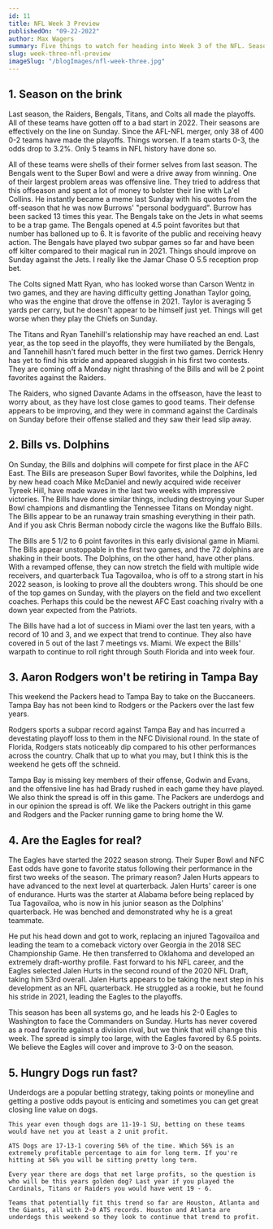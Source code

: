 ```yaml
---
id: 11
title: NFL Week 3 Preview
publishedOn: "09-22-2022"
author: Max Wagers
summary: Five things to watch for heading into Week 3 of the NFL. Season's on the brink, what 0-2 team can crawl out of the hole? Buffalo vs. Miami. Can Rodgers play a good game in the state of Florida? Jalen Hurts takes the next step. Underdog betting strategy.
slug: week-three-nfl-preview
imageSlug: "/blogImages/nfl-week-three.jpg"
---
```


<h2 style={{ backgroundColor: "black", color: "white", padding: "20px" }}>
  1. Season on the brink
</h2>
<div style={{ fontFamily: "monospace", margin: "0 24px" }}>
Last season, the Raiders, Bengals, Titans, and Colts all made the playoffs. All of these teams have gotten off to a bad start in 2022. Their seasons are effectively on the line on Sunday. Since the AFL-NFL merger, only 38 of 400 0-2 teams have made the playoffs. Things worsen. If a team starts 0-3, the odds drop to 3.2%. Only 5 teams in NFL history have done so.

All of these teams were shells of their former selves from last season. The Bengals went to the Super Bowl and were a drive away from winning. One of their largest problem areas was offensive line. They tried to address that this offseason and spent a lot of money to bolster their line with La'el Collins. He instantly became a meme last Sunday with his quotes from the off-season that he was now Burrows' "personal bodyguard". Burrow has been sacked 13 times this year. The Bengals take on the Jets in what seems to be a trap game. The Bengals opened at 4.5 point favorites but that number has balloned up to 6. It is favorite of the public and receiving heavy action. The Bengals have played two subpar games so far and have been off kilter compared to their magical run in 2021. Things should improve on Sunday against the Jets. I really like the Jamar Chase O 5.5 reception prop bet.

The Colts signed Matt Ryan, who has looked worse than Carson Wentz in two games, and they are having difficulty getting Jonathan Taylor going, who was the engine that drove the offense in 2021. Taylor is averaging 5 yards per carry, but he doesn't appear to be himself just yet. Things will get worse when they play the Chiefs on Sunday.

The Titans and Ryan Tanehill's relationship may have reached an end. Last year, as the top seed in the playoffs, they were humiliated by the Bengals, and Tannehill hasn't fared much better in the first two games. Derrick Henry has yet to find his stride and appeared sluggish in his first two contests. They are coming off a Monday night thrashing of the Bills and will be 2 point favorites against the Raiders.

The Raiders, who signed Davante Adams in the offseason, have the least to worry about, as they have lost close games to good teams. Their defense appears to be improving, and they were in command against the Cardinals on Sunday before their offense stalled and they saw their lead slip away.

</div>

<h2 style={{ backgroundColor: "black", color: "white", padding: "20px" }}>
  2. Bills vs. Dolphins
</h2>
<div style={{ fontFamily: "monospace", margin: "0 24px" }}>

On Sunday, the Bills and dolphins will compete for first place in the AFC East. The Bills are preseason Super Bowl favorites, while the Dolphins, led by new head coach Mike McDaniel and newly acquired wide receiver Tyreek Hill, have made waves in the last two weeks with impressive victories. The Bills have done similar things, including destroying your Super Bowl champions and dismantling the Tennessee Titans on Monday night. The Bills appear to be an runaway train smashing everything in their path. And if you ask Chris Berman nobody circle the wagons like the Buffalo Bills.

The Bills are 5 1/2 to 6 point favorites in this early divisional game in Miami. The Bills appear unstoppable in the first two games, and the 72 dolphins are shaking in their boots. The Dolphins, on the other hand, have other plans. With a revamped offense, they can now stretch the field with multiple wide receivers, and quarterback Tua Tagovailoa, who is off to a strong start in his 2022 season, is looking to prove all the doubters wrong. This should be one of the top games on Sunday, with the players on the field and two excellent coaches. Perhaps this could be the newest AFC East coaching rivalry with a down year expected from the Patriots.

The Bills have had a lot of success in Miami over the last ten years, with a record of 10 and 3, and we expect that trend to continue. They also have covered in 5 out of the last 7 meetings vs. Miami. We expect the Bills' warpath to continue to roll right through South Florida and into week four.

</div>

<h2 style={{ backgroundColor: "black", color: "white", padding: "20px" }}>
  3. Aaron Rodgers won't be retiring in Tampa Bay
</h2>
<div style={{ fontFamily: "monospace", margin: "0 24px" }}>
  This weekend the Packers head to Tampa Bay to take on the Buccaneers. Tampa Bay has not been kind to Rodgers or the Packers over the last few years.

Rodgers sports a subpar record against Tampa Bay and has incurred a devestating playoff loss to them in the NFC Divisional round. In the state of Florida, Rodgers stats noticeably dip compared to his other performances across the country. Chalk that up to what you may, but I think this is the weekend he gets off the schneid.

Tampa Bay is missing key members of their offense, Godwin and Evans, and the offensive line has had Brady rushed in each game they have played. We also think the spread is off in this game. The Packers are underdogs and in our opinion the spread is off. We like the Packers outright in this game and Rodgers and the Packer running game to bring home the W.

</div>

<h2 style={{ backgroundColor: "black", color: "white", padding: "20px" }}>
  4. Are the Eagles for real?
</h2>
<div style={{ fontFamily: "monospace", margin: "0 24px" }}>

The Eagles have started the 2022 season strong. Their Super Bowl and NFC East odds have gone to favorite status following their performance in the first two weeks of the season. The primary reason? Jalen Hurts appears to have advanced to the next level at quarterback. Jalen Hurts' career is one of endurance. Hurts was the starter at Alabama before being replaced by Tua Tagovailoa, who is now in his junior season as the Dolphins' quarterback. He was benched and demonstrated why he is a great teammate.

He put his head down and got to work, replacing an injured Tagovailoa and leading the team to a comeback victory over Georgia in the 2018 SEC Championship Game. He then transferred to Oklahoma and developed an extremely draft-worthy profile. Fast forward to his NFL career, and the Eagles selected Jalen Hurts in the second round of the 2020 NFL Draft, taking him 53rd overall. Jalen Hurts appears to be taking the next step in his development as an NFL quarterback. He struggled as a rookie, but he found his stride in 2021, leading the Eagles to the playoffs.

This season has been all systems go, and he leads his 2-0 Eagles to Washington to face the Commanders on Sunday. Hurts has never covered as a road favorite against a division rival, but we think that will change this week. The spread is simply too large, with the Eagles favored by 6.5 points. We believe the Eagles will cover and improve to 3-0 on the season.

</div>

<h2 style={{ backgroundColor: "black", color: "white", padding: "20px" }}>
  5. Hungry Dogs run fast?
</h2>
<div style={{ fontFamily: "monospace", margin: "0 24px" }}>
   Underdogs are a popular betting strategy, taking points or moneyline and getting a postive odds payout is enticing and sometimes you can get great closing line value on dogs.

    This year even though dogs are 11-19-1 SU, betting on these teams would have net you at least a 2 unit profit.

    ATS Dogs are 17-13-1 covering 56% of the time. Which 56% is an extremely profitable percentage to aim for long term. If you're hitting at 56% you will be sitting pretty long term.

    Every year there are dogs that net large profits, so the question is who will be this years golden dog? Last year if you played the Cardinals, Titans or Raiders you would have went 19 - 6.

    Teams that potentially fit this trend so far are Houston, Atlanta and the Giants, all with 2-0 ATS records. Houston and Atlanta are underdogs this weekend so they look to continue that trend to profit.

</div>
